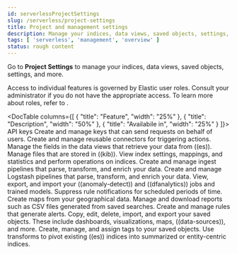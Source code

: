```yaml
---
id: serverlessProjectSettings
slug: /serverless/project-settings
title: Project and management settings
description: Manage your indices, data views, saved objects, settings, and more from a central location in Elastic.
tags: [ 'serverless', 'management', 'overview' ]
status: rough content
---
```



<RoughContent />

Go to **Project Settings** to manage your indices, data views, saved objects, settings, and more.

Access to individual features is governed by Elastic user roles.
Consult your administrator if you do not have the appropriate access.
To learn more about roles, refer to <DocLink id="serverlessGeneralAssignUserRoles"/>.

<DocTable columns={[
  {
    "title": "Feature",
    "width": "25%"
  },
  {
    "title": "Description",
    "width": "50%"
  },
  {
    "title": "Availabile in",
    "width": "25%"
  }
]}>
  <DocRow>
    <DocCell>
      <DocLink id="serverlessApiKeys">API keys</DocLink>
    </DocCell>
    <DocCell>
      Create and manage keys that can send requests on behalf of users.
    </DocCell>
    <DocCell>
      <DocBadge template="elasticsearch" slug="/serverless/elasticsearch/what-is-elasticsearch-serverless" />
      <DocBadge template="observability" slug="/serverless/observability/what-is-observability-serverless" />
      <DocBadge template="security" slug="/serverless/security/what-is-security-serverless" />
    </DocCell>
  </DocRow>
  <DocRow>
    <DocCell>
      <DocLink id="serverlessActionConnectors"/>
    </DocCell>
    <DocCell>
      Create and manage reusable connectors for triggering actions.
    </DocCell>
      <DocCell>
        <DocBadge template="elasticsearch" slug="/serverless/elasticsearch/what-is-elasticsearch-serverless" />
        <DocBadge template="observability" slug="/serverless/observability/what-is-observability-serverless" />
        <DocBadge template="security" slug="/serverless/security/what-is-security-serverless" />
    </DocCell>
  </DocRow>
  <DocRow>
    <DocCell>
      <DocLink id="serverlessDataViews"/>
    </DocCell>
    <DocCell>
      Manage the fields in the data views that retrieve your data from ((es)).
    </DocCell>
    <DocCell>
      <DocBadge template="elasticsearch" slug="/serverless/elasticsearch/what-is-elasticsearch-serverless" />
      <DocBadge template="observability" slug="/serverless/observability/what-is-observability-serverless" />
      <DocBadge template="security" slug="/serverless/security/what-is-security-serverless" />
    </DocCell>
  </DocRow>
    <DocRow>
    <DocCell>
      <DocLink id="serverlessFiles"/>
    </DocCell>
    <DocCell>
      Manage files that are stored in ((kib)).
    </DocCell>
    <DocCell>
      <DocBadge template="elasticsearch" slug="/serverless/elasticsearch/what-is-elasticsearch-serverless" />
      <DocBadge template="observability" slug="/serverless/observability/what-is-observability-serverless" />
      <DocBadge template="security" slug="/serverless/security/what-is-security-serverless" />
    </DocCell>
  </DocRow>
  <DocRow>
    <DocCell>
      <DocLink id="serverlessIndexManagement"/>
    </DocCell>
    <DocCell>
      View index settings, mappings, and statistics and perform operations on indices.
    </DocCell>
    <DocCell>
      <DocBadge template="elasticsearch" slug="/serverless/elasticsearch/what-is-elasticsearch-serverless" />
      <DocBadge template="observability" slug="/serverless/observability/what-is-observability-serverless" />
      <DocBadge template="security" slug="/serverless/security/what-is-security-serverless" />
    </DocCell>
  </DocRow>
  <DocRow>
    <DocCell>
      <DocLink id="serverlessIngestPipelines"/>
    </DocCell>
    <DocCell>
      Create and manage ingest pipelines that parse, transform, and enrich your data.
    </DocCell>
      <DocCell>
        <DocBadge template="elasticsearch" slug="/serverless/elasticsearch/what-is-elasticsearch-serverless" />
        <DocBadge template="observability" slug="/serverless/observability/what-is-observability-serverless" />
        <DocBadge template="security" slug="/serverless/security/what-is-security-serverless" />
    </DocCell>
  </DocRow>
  <DocRow>
    <DocCell>
      <DocLink id="serverlessLogstashPipelines"/>
    </DocCell>
    <DocCell>
      Create and manage Logstash pipelines that parse, transform, and enrich your data.
    </DocCell>
    <DocCell>
      <DocBadge template="elasticsearch" slug="/serverless/elasticsearch/what-is-elasticsearch-serverless" />
      <DocBadge template="observability" slug="/serverless/observability/what-is-observability-serverless" />
      <DocBadge template="security" slug="/serverless/security/what-is-security-serverless" />
    </DocCell>
  </DocRow>
  <DocRow>
    <DocCell>
      <DocLink id="serverlessMachineLearning"/>
    </DocCell>
    <DocCell>
    View, export, and import your ((anomaly-detect)) and ((dfanalytics)) jobs and trained models.
    </DocCell>
    <DocCell>
      <DocBadge template="elasticsearch" slug="/serverless/elasticsearch/what-is-elasticsearch-serverless" />
      <DocBadge template="observability" slug="/serverless/observability/what-is-observability-serverless" />
      <DocBadge template="security" slug="/serverless/security/what-is-security-serverless" />
    </DocCell>
  </DocRow>
  <DocRow>
    <DocCell>
      <DocLink id="serverlessMaintenanceWindows"/>
    </DocCell>
    <DocCell>
      Suppress rule notifications for scheduled periods of time.
    </DocCell>
    <DocCell>
      <DocBadge template="observability" slug="/serverless/observability/what-is-observability-serverless" />
      <DocBadge template="security" slug="/serverless/security/what-is-security-serverless" />
    </DocCell>
  </DocRow>
    <DocRow>
    <DocCell>
      <DocLink id="serverlessMaps"/>
    </DocCell>
    <DocCell>
      Create maps from your geographical data.
    </DocCell>
    <DocCell>
      <DocBadge template="security" slug="/serverless/security/what-is-security-serverless" />
    </DocCell>
  </DocRow>
  <DocRow>
    <DocCell>
      <DocLink id="serverlessReports"/>
    </DocCell>
    <DocCell>
      Manage and download reports such as CSV files generated from saved searches.
    </DocCell>
    <DocCell>
      <DocBadge template="elasticsearch" slug="/serverless/elasticsearch/what-is-elasticsearch-serverless" />
      <DocBadge template="observability" slug="/serverless/observability/what-is-observability-serverless" />
      <DocBadge template="security" slug="/serverless/security/what-is-security-serverless" />
    </DocCell>
  </DocRow>
   <DocRow>
    <DocCell>
      <DocLink id="serverlessRules"/>
    </DocCell>
    <DocCell>
     Create and manage rules that generate alerts.
    </DocCell>
    <DocCell>
      <DocBadge template="elasticsearch" slug="/serverless/elasticsearch/what-is-elasticsearch-serverless" />
    </DocCell>
  </DocRow>
  <DocRow>
    <DocCell>
      <DocLink id="serverlessSavedObjects"/>
    </DocCell>
    <DocCell>
      Copy, edit, delete, import, and export your saved objects.
      These include dashboards, visualizations, maps, ((data-sources)), and more.
    </DocCell>
    <DocCell>
      <DocBadge template="elasticsearch" slug="/serverless/elasticsearch/what-is-elasticsearch-serverless" />
      <DocBadge template="observability" slug="/serverless/observability/what-is-observability-serverless" />
      <DocBadge template="security" slug="/serverless/security/what-is-security-serverless" />
    </DocCell>
  </DocRow>
  <DocRow>
    <DocCell>
      <DocLink id="serverlessTags"/>
    </DocCell>
    <DocCell>
      Create, manage, and assign tags to your saved objects.
    </DocCell>
    <DocCell>
      <DocBadge template="elasticsearch" slug="/serverless/elasticsearch/what-is-elasticsearch-serverless" />
      <DocBadge template="observability" slug="/serverless/observability/what-is-observability-serverless" />
      <DocBadge template="security" slug="/serverless/security/what-is-security-serverless" />
    </DocCell>
  </DocRow>
  <DocRow>
    <DocCell>
      <DocLink id="serverlessTransforms"/>
    </DocCell>
    <DocCell>
      Use transforms to pivot existing ((es)) indices into summarized or entity-centric indices.
    </DocCell>
    <DocCell>
      <DocBadge template="elasticsearch" slug="/serverless/elasticsearch/what-is-elasticsearch-serverless" />
      <DocBadge template="observability" slug="/serverless/observability/what-is-observability-serverless" />
      <DocBadge template="security" slug="/serverless/security/what-is-security-serverless" />
    </DocCell>
  </DocRow>
</DocTable>
